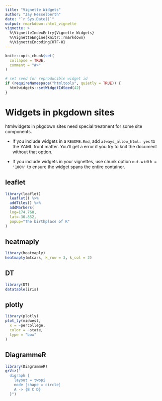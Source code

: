 ```yaml
---
title: "Vignette Widgets"
author: "Jay Hesselberth"
date: "`r Sys.Date()`"
output: rmarkdown::html_vignette
vignette: >
  %\VignetteIndexEntry{Vignette Widgets}
  %\VignetteEngine{knitr::rmarkdown}
  %\VignetteEncoding{UTF-8}
---
```


```r
knitr::opts_chunk$set(
  collapse = TRUE,
  comment = "#>"
)
```

```r
# set seed for reproducible widget id
if (requireNamespace("htmltools", quietly = TRUE)) {
  htmlwidgets::setWidgetIdSeed(42)
}
```

# Widgets in pkgdown sites

htmlwidgets in pkgdown sites need special treatment for some site components.

* If you include widgets in a `README.Rmd`, add `always_allow_html: yes` to the YAML front matter. You'll get a error if you try to knit the document without that option.

* If you include widgets in your vignettes, use chunk option `out.width = '100%'` to ensure the widget spans the entire container.


## leaflet

```r
library(leaflet)
  leaflet() %>%
  addTiles() %>%
  addMarkers(
  lng=174.768,
  lat=-36.852,
  popup="The birthplace of R"
)
```

## heatmaply

```r
library(heatmaply)
heatmaply(mtcars, k_row = 3, k_col = 2)
```

## DT

```r
library(DT)
datatable(iris)
```

## plotly

```r
library(plotly)
plot_ly(midwest,
  x = ~percollege,
  color = ~state,
  type = "box"
)
```

## DiagrammeR

```r
library(DiagrammeR)
grViz("
  digraph {
    layout = twopi
    node [shape = circle]
    A -> {B C D} 
  }")
```
